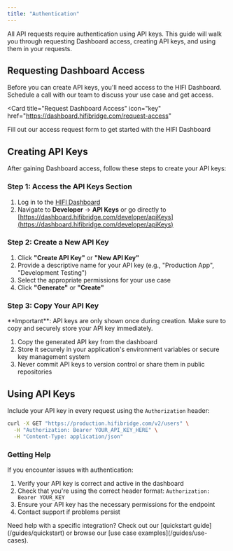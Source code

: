 ```yaml
---
title: "Authentication"
---
```


All API requests require authentication using API keys. This guide will walk you through requesting Dashboard access, creating API keys, and using them in your requests.

## Requesting Dashboard Access

Before you can create API keys, you'll need access to the HIFI Dashboard. Schedule a call with our team to discuss your use case and get access.

<Card
  title="Request Dashboard Access"
  icon="key"
  href="https://dashboard.hifibridge.com/request-access"
>
  Fill out our access request form to get started with the HIFI Dashboard
</Card>

## Creating API Keys

After gaining Dashboard access, follow these steps to create your API keys:

### Step 1: Access the API Keys Section

1. Log in to the [HIFI Dashboard](https://dashboard.hifibridge.com)
2. Navigate to **Developer** → **API Keys** or go directly to [https://dashboard.hifibridge.com/developer/apiKeys](https://dashboard.hifibridge.com/developer/apiKeys)

### Step 2: Create a New API Key

1. Click **"Create API Key"** or **"New API Key"**
2. Provide a descriptive name for your API key (e.g., "Production App", "Development Testing")
3. Select the appropriate permissions for your use case
4. Click **"Generate"** or **"Create"**

### Step 3: Copy Your API Key

<Info>
  **Important**: API keys are only shown once during creation. Make sure to copy
  and securely store your API key immediately.
</Info>

1. Copy the generated API key from the dashboard
2. Store it securely in your application's environment variables or secure key management system
3. Never commit API keys to version control or share them in public repositories

## Using API Keys

Include your API key in every request using the `Authorization` header:

```bash
curl -X GET "https://production.hifibridge.com/v2/users" \
  -H "Authorization: Bearer YOUR_API_KEY_HERE" \
  -H "Content-Type: application/json"
```

### Getting Help

If you encounter issues with authentication:

1. Verify your API key is correct and active in the dashboard
2. Check that you're using the correct header format: `Authorization: Bearer YOUR_KEY`
3. Ensure your API key has the necessary permissions for the endpoint
4. Contact support if problems persist

<Info>
  Need help with a specific integration? Check out our [quickstart
  guide](/guides/quickstart) or browse our [use case
  examples](/guides/use-cases).
</Info>
